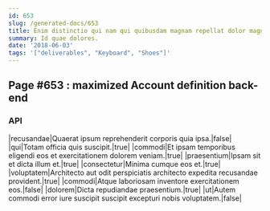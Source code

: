 ```yaml
---
id: 653
slug: /generated-docs/653
title: Enim distinctio qui nam qui quibusdam magnam repellat dolor magnam.
summary: Id quae dolores.
date: '2018-06-03'
tags: '["deliverables", "Keyboard", "Shoes"]'
---
```


## Page #653 : maximized Account definition back-end
### API

|recusandae|Quaerat ipsum reprehenderit corporis quia ipsa.|false|
|qui|Totam officia quis suscipit.|true|
|commodi|Et ipsam temporibus eligendi eos et exercitationem dolorem veniam.|true|
|praesentium|Ipsam sit et dicta illum et.|true|
|consectetur|Minima cumque eos et.|true|
|voluptatem|Architecto aut odit perspiciatis architecto expedita recusandae provident.|true|
|commodi|Atque laboriosam inventore exercitationem eos.|false|
|dolorem|Dicta repudiandae praesentium.|true|
|ut|Autem commodi error iure suscipit suscipit excepturi nobis voluptatem.|false|





